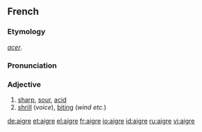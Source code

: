 ==French==
===Etymology===
{{L.|fr}} ''[[acer]]''.

===Pronunciation===
{{IPA|/ɛgʁ/}}

===Adjective===
{{fr-adj|feminine=aigre}}

# [[sharp]], [[sour]], [[acid]]
# [[shrill]] (''voice''), [[biting]] (''wind etc.'')

[[de:aigre]]
[[et:aigre]]
[[el:aigre]]
[[fr:aigre]]
[[io:aigre]]
[[id:aigre]]
[[ru:aigre]]
[[vi:aigre]]